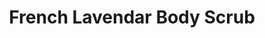 ---
title: "French Lavendar Body Scrub"
subtitle: ""
creator: ""
categories: ["bath"]
featuredImage: "../src/assets/images/item/bath/DSC03059.png"
views: ["../src/assets/images/item/bath/DSC03059.png","../src/assets/images/item/bath/DSC03060.png"]
nextItem: []
---